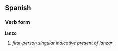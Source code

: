 ==Spanish==
===Verb form===
'''lanzo'''

# ''first-person singular indicative present of [[lanzar]]''
